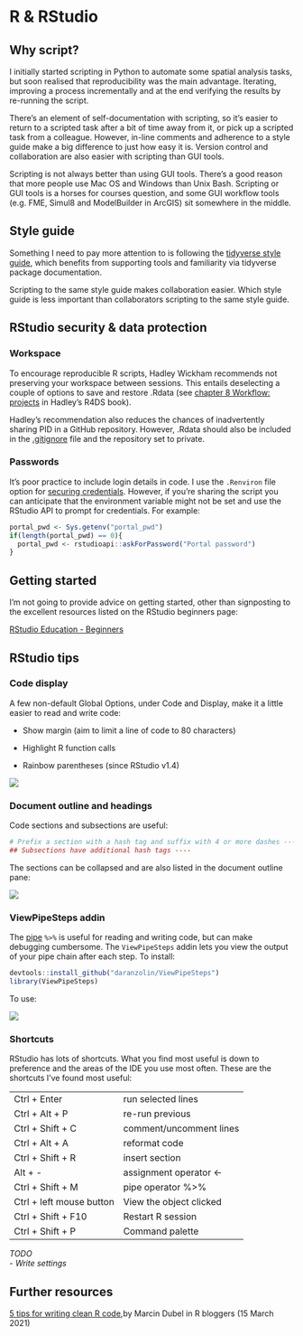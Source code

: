 # R & RStudio {#r}

## Why script?

I initially started scripting in Python to automate some spatial analysis tasks, but soon realised that reproducibility was the main advantage. Iterating, improving a process incrementally and at the end verifying the results by re-running the script.

There's an element of self-documentation with scripting, so it's easier to return to a scripted task after a bit of time away from it, or pick up a scripted task from a colleague. However, in-line comments and adherence to a style guide make a big difference to just how easy it is. Version control and collaboration are also easier with scripting than GUI tools.

Scripting is not always better than using GUI tools. There's a good reason that more people use Mac OS and Windows than Unix Bash. Scripting or GUI tools is a horses for courses question, and some GUI workflow tools (e.g. FME, Simul8 and ModelBuilder in ArcGIS) sit somewhere in the middle.

## Style guide

Something I need to pay more attention to is following the [tidyverse style guide](https://style.tidyverse.org/), which benefits from supporting tools and familiarity via tidyverse package documentation.

Scripting to the same style guide makes collaboration easier. Which style guide is less important than collaborators scripting to the same style guide.

## RStudio security & data protection {#pid}

### Workspace {#workspace}

To encourage reproducible R scripts, Hadley Wickham recommends not preserving your workspace between sessions. This entails deselecting a couple of options to save and restore .Rdata (see [chapter 8 Workflow: projects](https://r4ds.had.co.nz/workflow-projects.html#what-is-real) in Hadley's R4DS book).

Hadley's recommendation also reduces the chances of inadvertently sharing PID in a GitHub repository. However, .Rdata should also be included in the [.gitignore](https://git-scm.com/docs/gitignore) file and the repository set to private.

### Passwords

It's poor practice to include login details in code. I use the `.Renviron` file option for [securing credentials](https://db.rstudio.com/best-practices/managing-credentials/#use-environment-variables). However, if you're sharing the script you can anticipate that the environment variable might not be set and use the RStudio API to prompt for credentials. For example:

```r
portal_pwd <- Sys.getenv("portal_pwd")
if(length(portal_pwd) == 0){
  portal_pwd <- rstudioapi::askForPassword("Portal password")
}
```

## Getting started

I'm not going to provide advice on getting started, other than signposting to the excellent resources listed on the RStudio beginners page:

[RStudio Education - Beginners](https://education.rstudio.com/learn/beginner/)

## RStudio tips

### Code display

A few non-default Global Options, under Code and Display, make it a little easier to read and write code:

-   Show margin (aim to limit a line of code to 80 characters)

-   Highlight R function calls

-   Rainbow parentheses (since RStudio v1.4)

![](images/code-display.png)

### Document outline and headings

Code sections and subsections are useful:

```r
# Prefix a section with a hash tag and suffix with 4 or more dashes ----
## Subsections have additional hash tags ----
```

The sections can be collapsed and are also listed in the document outline pane:

![](images/doc-outline.png)

### ViewPipeSteps addin

The [pipe](https://r4ds.had.co.nz/pipes.html) `%>%` is useful for reading and writing code, but can make debugging cumbersome. The `ViewPipeSteps` addin lets you view the output of your pipe chain after each step. To install:

```r
devtools::install_github("daranzolin/ViewPipeSteps")
library(ViewPipeSteps)
```

To use:

![](images/view-pipe-steps.png)

### Shortcuts

RStudio has lots of shortcuts. What you find most useful is down to preference and the areas of the IDE you use most often. These are the shortcuts I've found most useful:

|                          |                         |
|--------------------------|-------------------------|
| Ctrl + Enter             | run selected lines      |
| Ctrl + Alt + P           | re-run previous         |
| Ctrl + Shift + C         | comment/uncomment lines |
| Ctrl + Alt + A           | reformat code           |
| Ctrl + Shift + R         | insert section          |
| Alt + -                  | assignment operator \<- |
| Ctrl + Shift + M         | pipe operator %\>%      |
| Ctrl + left mouse button | View the object clicked |
| Ctrl + Shift + F10       | Restart R session       |
| Ctrl + Shift + P         | Command palette         |

*TODO* \
- *Write settings*

## Further resources

[5 tips for writing clean R code](https://www.r-bloggers.com/2021/03/5-tips-for-writing-clean-r-code-leave-your-code-reviewer-commentless/),by Marcin Dubel in R bloggers (15 March 2021)
